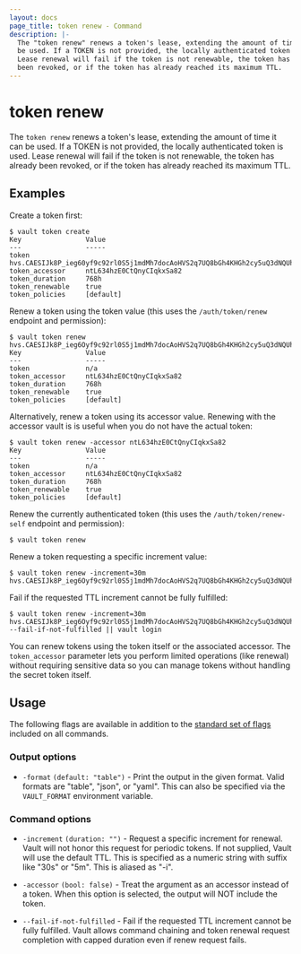 ```yaml
---
layout: docs
page_title: token renew - Command
description: |-
  The "token renew" renews a token's lease, extending the amount of time it can
  be used. If a TOKEN is not provided, the locally authenticated token is used.
  Lease renewal will fail if the token is not renewable, the token has already
  been revoked, or if the token has already reached its maximum TTL.
---
```


# token renew

The `token renew` renews a token's lease, extending the amount of time it can be
used. If a TOKEN is not provided, the locally authenticated token is used. Lease
renewal will fail if the token is not renewable, the token has already been
revoked, or if the token has already reached its maximum TTL.

## Examples

Create a token first:

```shell-session
$ vault token create
Key                Value
---                -----
token              hvs.CAESIJk8P_ieg60yf9c92rl0S5j1mdMh7docAoHVS2q7UQ8bGh4KHGh2cy5uQ3dNQUhvbnFhTWl5cVJpMGxpVDhMZWU
token_accessor     ntL634hzE0CtQnyCIqkxSa82
token_duration     768h
token_renewable    true
token_policies     [default]
```

Renew a token using the token value (this uses the `/auth/token/renew` endpoint and permission):

```shell-session
$ vault token renew hvs.CAESIJk8P_ieg6Oyf9c92rl0S5j1mdMh7docAoHVS2q7UQ8bGh4KHGh2cy5uQ3dNQUhvbnFhTWl5cVJpMGxpVDhMZWU
Key                Value
---                -----
token              n/a
token_accessor     ntL634hzE0CtQnyCIqkxSa82
token_duration     768h
token_renewable    true
token_policies     [default]
```

Alternatively, renew a token using its accessor value. Renewing with the
 accessor vault is is useful when you do not have the actual token:

```shell-session
$ vault token renew -accessor ntL634hzE0CtQnyCIqkxSa82
Key                Value
---                -----
token              n/a
token_accessor     ntL634hzE0CtQnyCIqkxSa82
token_duration     768h
token_renewable    true
token_policies     [default]
```

Renew the currently authenticated token (this uses the `/auth/token/renew-self`
endpoint and permission):

```shell-session
$ vault token renew
```

Renew a token requesting a specific increment value:

```shell-session
$ vault token renew -increment=30m hvs.CAESIJk8P_ieg6Oyf9c92rl0S5j1mdMh7docAoHVS2q7UQ8bGh4KHGh2cy5uQ3dNQUhvbnFhTWl5cVJpMGxpVDhMZWU
```

Fail if the requested TTL increment cannot be fully fulfilled:

```shell-session
$ vault token renew -increment=30m hvs.CAESIJk8P_ieg6Oyf9c92rl0S5j1mdMh7docAoHVS2q7UQ8bGh4KHGh2cy5uQ3dNQUhvbnFhTWl5cVJpMGxpVDhMZWU --fail-if-not-fulfilled || vault login
```

You can renew tokens using the token itself or the associated accessor.
The `token_accessor` parameter lets you perform limited operations (like
renewal) without requiring sensitive data so you can manage  tokens
without handling the secret token itself.

## Usage

The following flags are available in addition to the [standard set of
flags](/vault/docs/commands) included on all commands.

### Output options

- `-format` `(default: "table")` - Print the output in the given format. Valid
  formats are "table", "json", or "yaml". This can also be specified via the
  `VAULT_FORMAT` environment variable.

### Command options

- `-increment` `(duration: "")` - Request a specific increment for renewal.
  Vault will not honor this request for periodic tokens. If not supplied, Vault will use
  the default TTL. This is specified as a numeric string with suffix like "30s"
  or "5m". This is aliased as "-i".

- `-accessor` `(bool: false)` - Treat the argument as an accessor instead of a
token. When this option is selected, the output will NOT include the token.

- `--fail-if-not-fulfilled` - Fail if the requested TTL increment cannot be
fully fulfilled. Vault allows command chaining and token renewal request
completion with capped duration even if renew request fails.
